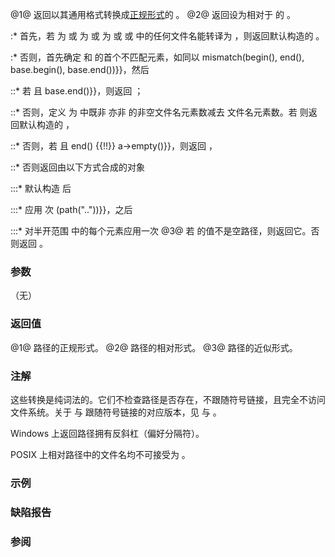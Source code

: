 {{cpp/filesystem/path/title|lexically_normal|lexically_relative|lexically_proximate}}
{{cpp/filesystem/path/navbar}}
{{dcl begin}}
{{dcl|since=c++17|num=1|1=
path lexically_normal() const;
}}
{{dcl|since=c++17|num=2|1=
path lexically_relative( const path&amp; base ) const;
}}
{{dcl|since=c++17|num=3|1=
path lexically_proximate( const path&amp; base ) const;
}}
{{dcl end}}

@1@ 返回以其通用格式转换成[[cpp/filesystem/path|正规形式]]的 {{c|*this}}。
@2@ 返回设为相对于 {{c|base}} 的 {{c|*this}}。
:* 首先，若 {{c|1=root_name() != base.root_name()}} 为 {{c|true}} 或 {{c|1=is_absolute() != base.is_absolute()}} 为 {{c|true}} 或 {{c|(!has_root_directory() &amp;&amp; base.has_root_directory())}} 为 {{c|true}} 或 {{c|relative_path()}} 或 {{c|base.relative_path()}} 中的任何文件名能转译为 {{spar|根名}}，则返回默认构造的 {{tt|path}}。
:* 否则，首先确定 {{c|*this}} 和 {{c|base}} 的首个不匹配元素，如同以 {{c|auto [a, b] {{=}} mismatch(begin(), end(), base.begin(), base.end())}}，然后
::* 若 {{c|1=a == end()}} 且 {{c|b {{==}} base.end()}}，则返回 {{c|path(".")}}；
::* 否则，定义 {{math|N}} 为 {{c|[b, base.end())}} 中既非 {{spar|点}} 亦非 {{spar|点点}} 的非空文件名元素数减去 {{spar|点点}} 文件名元素数。若 {{math|N &lt; 0}} 则返回默认构造的 {{tt|path}}，
::* 否则，若 {{math|1=N = 0}} 且 {{c|a {{==}} end() {{!!}} a-&gt;empty()}}，则返回 {{c|path(".")}}，
::* 否则返回由以下方式合成的对象
:::* 默认构造 {{c|path()}} 后
:::* 应用 {{math|N}} 次 {{c|operator/{{=}}(path(".."))}}，之后
:::* 对半开范围 {{range|a|end()}} 中的每个元素应用一次 {{c|1=operator/=}}
@3@ 若 {{c|lexically_relative(base)}} 的值不是空路径，则返回它。否则返回 {{c|*this}}。

===参数===
（无）

===返回值===
@1@ 路径的正规形式。
@2@ 路径的相对形式。
@3@ 路径的近似形式。

{{cpp/impldef exception}}

===注解===
这些转换是纯词法的。它们不检查路径是否存在，不跟随符号链接，且完全不访问文件系统。关于 {{tt|lexically_relative}} 与 {{tt|lexically_proximate}} 跟随符号链接的对应版本，见 {{ltt|cpp/filesystem/relative}} 与 {{ltt|cpp/filesystem/relative|proximate}}。

Windows 上返回路径拥有反斜杠（偏好分隔符）。

POSIX 上相对路径中的文件名均不可接受为 {{spar|根名}} 。

===示例===
{{example
|code=
#include &lt;cassert&gt;
#include &lt;filesystem&gt;
#include &lt;iostream&gt;
namespace fs = std::filesystem;

int main()
{
    assert(fs::path("a/./b/..").lexically_normal() == "a/");
    assert(fs::path("a/.///b/../").lexically_normal() == "a/");
    assert(fs::path("/a/d").lexically_relative("/a/b/c") == "../../d");
    assert(fs::path("/a/b/c").lexically_relative("/a/d") == "../b/c");
    assert(fs::path("a/b/c").lexically_relative("a") == "b/c");
    assert(fs::path("a/b/c").lexically_relative("a/b/c/x/y") == "../..");
    assert(fs::path("a/b/c").lexically_relative("a/b/c") == ".");
    assert(fs::path("a/b").lexically_relative("c/d") == "../../a/b");
    assert(fs::path("a/b").lexically_relative("/a/b") == "");
    assert(fs::path("a/b").lexically_proximate("/a/b") == "a/b");
}
}}

=== 缺陷报告 ===
{{dr list begin}}
{{dr list item|wg=lwg|dr=3070|std=c++17|before=亦能为根名的文件名可能导致诧异的结果|after=当作错误情况}}
{{dr list item|wg=lwg|dr=3096|std=c++17|before=错误地处理了尾随 "/" 和 "/."|after=已更正}}
{{dr list end}}

===参阅===
{{dsc begin}}
{{dsc inc | cpp/filesystem/dsc relative}}
{{dsc end}}

{{langlinks|de|en|es|ja|ru}}